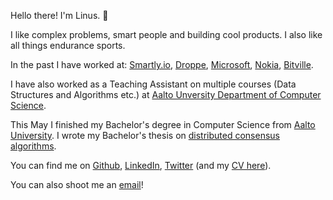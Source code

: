 Hello there! I'm Linus. 👋

I like complex problems, smart people and building cool products. I also like all things endurance sports.

In the past I have worked at:
[Smartly.io](https://www.smartly.io/),
[Droppe](https://droppe.com/),
[Microsoft](https://www.microsoft.com),
[Nokia](https://www.nokia.com/),
[Bitville](https://bitville.com/).

I have also worked as a Teaching Assistant on multiple courses (Data Structures and Algorithms etc.) at [Aalto Unversity Department of Computer Science](https://www.aalto.fi/en/department-of-computer-science).

This May I finished my Bachelor's degree in Computer Science from [Aalto University](https://www.aalto.fi/en). I wrote my Bachelor's thesis on [distributed consensus algorithms](https://github.com/LinuzJ/distributed-consensus-bachelors-thesis).

You can find me on [Github](https://github.com/LinuzJ), [LinkedIn](https://www.linkedin.com/in/linus-jern/), [Twitter](https://twitter.com/JernLinus) (and my [CV here](cv_linus_jern.pdf)).

You can also shoot me an [email](mailto:contact@linusjern.com)!
